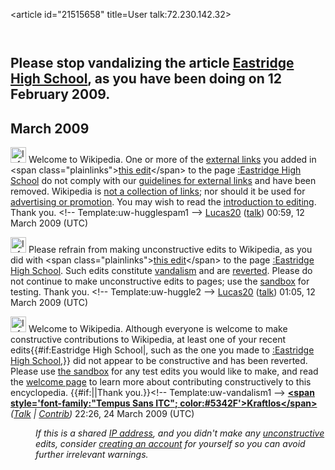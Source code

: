 <article id="21515658" title=User talk:72.230.142.32>
	<talkpage id="21515658" title="User talk:72.230.142.32">
==Please stop vandalizing the article [[Eastridge High School]], as you have been doing on 12 February 2009.==

== March 2009 ==

[[Image:Information.png|25px]] Welcome to Wikipedia. One or more of the [[Wikipedia:External links|external links]] you added in &lt;span class=&quot;plainlinks&quot;&gt;[http://en.wikipedia.org/wiki/Eastridge_High_School?diff=276644327 this edit]&lt;/span&gt; to the page [[:Eastridge High School]] do not comply with our [[Wikipedia:External links|guidelines for external links]] and have been removed. Wikipedia is [[Wikipedia:What Wikipedia is not#LINK|not a collection of links]]; nor should it be used for [[Wikipedia:Spam|advertising or promotion]]. You may wish to read the [[Wikipedia:Introduction|introduction to editing]]. Thank you. &lt;!-- Template:uw-hugglespam1 --&gt; [[User:Lucas20|Lucas20]] ([[User talk:Lucas20|talk]]) 00:59, 12 March 2009 (UTC)

[[Image:Information.png|25px]] Please refrain from making unconstructive edits to Wikipedia, as you did with &lt;span class=&quot;plainlinks&quot;&gt;[http://en.wikipedia.org/wiki/Eastridge_High_School?diff=276645542 this edit]&lt;/span&gt; to the page [[:Eastridge High School]]. Such edits constitute [[Wikipedia:Vandalism|vandalism]] and are [[Help:Reverting|reverted]]. Please do not continue to make unconstructive edits to pages; use the [[Wikipedia:Sandbox|sandbox]] for testing. Thank you. &lt;!-- Template:uw-huggle2 --&gt; [[User:Lucas20|Lucas20]] ([[User talk:Lucas20|talk]]) 01:05, 12 March 2009 (UTC)

[[Image:Information.svg|25px]]  Welcome to Wikipedia. Although everyone is welcome to make constructive contributions to Wikipedia, at least one of your recent edits{{#if:Eastridge High School|, such as the one you made to [[:Eastridge High School]],}} did not appear to be constructive and has been reverted. Please use [[Wikipedia:Sandbox|the sandbox]] for any test edits you would like to make, and read the [[Wikipedia:Welcoming committee/Welcome to Wikipedia|welcome page]] to learn more about contributing constructively to this encyclopedia. {{#if:|{{{2}}}|Thank you.}}&lt;!-- Template:uw-vandalism1 --&gt; '''[[User:Kraftlos|&lt;span style='font-family:&quot;Tempus Sans ITC&quot;; color:#5342F'&gt;Kraftlos&lt;/span&gt;]]''' ''([[User talk:Kraftlos|Talk]] | [[Special:Contributions/Kraftlos|Contrib]])'' 22:26, 24 March 2009 (UTC)
:''If this is a shared [[IP address]], and you didn't make any [[Wikipedia:vandalism|unconstructive]] edits, consider [[Wikipedia:Why create an account?|creating an account]] for yourself so you can avoid further irrelevant warnings.''
	</talkpage>
</article>